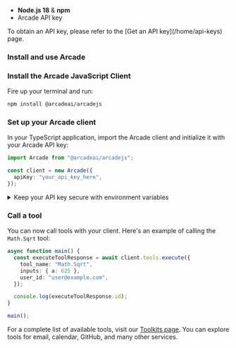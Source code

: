 
- **Node.js 18** & **npm**
- Arcade API key

<Tip>
  To obtain an API key, please refer to the [Get an API key](/home/api-keys) page.
</Tip>

### Install and use Arcade

<Steps>

### Install the Arcade JavaScript Client

Fire up your terminal and run:

```bash
npm install @arcadeai/arcadejs
```

### Set up your Arcade client

In your TypeScript application, import the Arcade client and initialize it with your Arcade API key:

```typescript
import Arcade from "@arcadeai/arcadejs";

const client = new Arcade({
  apiKey: "your_api_key_here",
});
```

<details className="rounded-lg border border-blue-100 bg-blue-50/30 p-4 my-4 dark:border-blue-900/50 dark:bg-blue-950/30 hover:bg-blue-100/50 dark:hover:bg-blue-950/40 transition-colors">
  <summary className="flex items-center gap-2 text-sm font-medium dark:hover:bg-transparent">
    <Info className="text-blue-500 dark:text-blue-400 w-4 h-4" />
    <span>Keep your API key secure with environment variables</span>
  </summary>

  <div className="mt-4 text-sm text-neutral-700 dark:text-neutral-300">
    We recommend storing your API key in a `.env` file.

    1. Install the `dotenv` package:

    ```bash
    npm install dotenv
    ```

    2. Create a `.env` file:

    ```
    ARCADE_API_KEY=your_api_key_here
    ```

    3. Load the `.env` file in your code:

    ```typescript
    import dotenv from "dotenv";
    dotenv.config();

    const client = new Arcade(); // the env var ARCADE_API_KEY is loaded automatically
    ```

  </div>
</details>

### Call a tool

You can now call tools with your client. Here's an example of calling the `Math.Sqrt` tool:

```typescript
async function main() {
  const executeToolResponse = await client.tools.execute({
    tool_name: "Math.Sqrt",
    inputs: { a: 625 },
    user_id: "user@example.com",
  });

  console.log(executeToolResponse.id);
}

main();
```

For a complete list of available tools, visit our [Toolkits page](/toolkits). You can explore tools for email, calendar, GitHub, and many other services.

</Steps>
